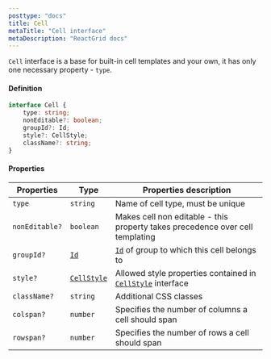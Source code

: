 ```yaml
---
posttype: "docs"
title: Cell
metaTitle: "Cell interface"
metaDescription: "ReactGrid docs"
---
```


`Cell` interface is a base for built-in cell templates and your own, it has only one necessary property - `type`.

#### Definition

```ts
interface Cell {
    type: string;
    nonEditable?: boolean;
    groupId?: Id;
    style?: CellStyle;
    className?: string;
}
```

#### Properties

| Properties     | Type                                                         | Properties description |
| -----------    | ---------                                                    | ---------- |
| `type`         | `string`                                                     | Name of cell type, must be unique |
| `nonEditable?` | `boolean`                                                    | Makes cell non editable - this property takes precedence over cell templating |
| `groupId?`     | [`Id`](/docs/3.1/7-api/1-types/4-id/)                        | [`Id`](/docs/3.1/7-api/1-types/4-id/) of group to which this cell belongs to |
| `style?`       | [`CellStyle`](/docs/3.1/7-api/0-interfaces/7-cell-style/)    | Allowed style properties contained in [`CellStyle`](/docs/3.1/7-api/0-interfaces/7-cell-style/) interface |
| `className?`   | `string`                                                     | Additional CSS classes |
| `colspan?`     | `number`                                                     | Specifies the number of columns a cell should span |
| `rowspan?`     | `number`                                                     | Specifies the number of rows a cell should span |

